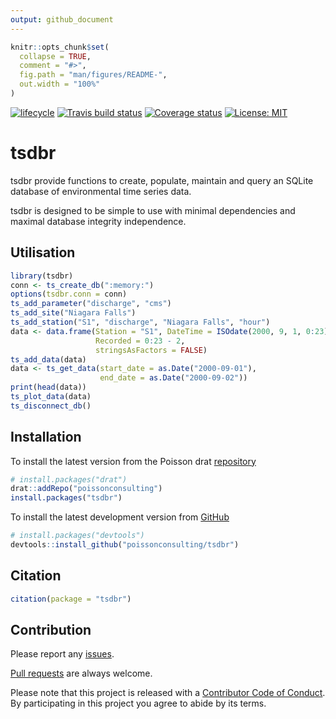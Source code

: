 ```yaml
---
output: github_document
---
```


<!-- README.md is generated from README.Rmd. Please edit that file -->

```r
knitr::opts_chunk$set(
  collapse = TRUE,
  comment = "#>",
  fig.path = "man/figures/README-",
  out.width = "100%"
)
```

[![lifecycle](https://img.shields.io/badge/lifecycle-experimental-orange.svg)](https://www.tidyverse.org/lifecycle/#experimental)
[![Travis build status](https://travis-ci.org/poissonconsulting/tsdbr.svg?branch=master)](https://travis-ci.org/poissonconsulting/tsdbr)
[![Coverage status](https://codecov.io/gh/poissonconsulting/tsdbr/branch/master/graph/badge.svg)](https://codecov.io/github/poissonconsulting/tsdbr?branch=master)
[![License: MIT](https://img.shields.io/badge/License-MIT-green.svg)](https://opensource.org/licenses/MIT)

# tsdbr

tsdbr provide functions to create, populate, maintain and query an SQLite database of environmental time series data.

tsdbr is designed to be simple to use with minimal dependencies and maximal database integrity independence.

## Utilisation

```r
library(tsdbr)
conn <- ts_create_db(":memory:")
options(tsdbr.conn = conn)
ts_add_parameter("discharge", "cms")
ts_add_site("Niagara Falls")
ts_add_station("S1", "discharge", "Niagara Falls", "hour")
data <- data.frame(Station = "S1", DateTime = ISOdate(2000, 9, 1, 0:23),
                   Recorded = 0:23 - 2,
                   stringsAsFactors = FALSE)
ts_add_data(data)
data <- ts_get_data(start_date = as.Date("2000-09-01"),
                    end_date = as.Date("2000-09-02"))
print(head(data))
ts_plot_data(data)
ts_disconnect_db()
```

## Installation

To install the latest version from the Poisson drat [repository](https://github.com/poissonconsulting/drat)
``` r
# install.packages("drat")
drat::addRepo("poissonconsulting")
install.packages("tsdbr")
```

To install the latest development version from [GitHub](https://github.com/poissonconsulting/tsdbr)
``` r
# install.packages("devtools")
devtools::install_github("poissonconsulting/tsdbr")
```

## Citation

```r
citation(package = "tsdbr")
```

## Contribution

Please report any [issues](https://github.com/poissonconsulting/tsdbr/issues).

[Pull requests](https://github.com/poissonconsulting/tsdbr/pulls) are always welcome.

Please note that this project is released with a [Contributor Code of Conduct](CONDUCT.md). 
By participating in this project you agree to abide by its terms.
